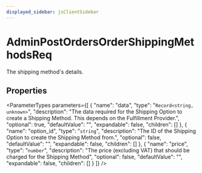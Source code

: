 ```yaml
---
displayed_sidebar: jsClientSidebar
---
```



# AdminPostOrdersOrderShippingMethodsReq

The shipping method's details.

## Properties

<ParameterTypes parameters={[
  {
    "name": "data",
    "type": "`Record<string, unknown>`",
    "description": "The data required for the Shipping Option to create a Shipping Method. This depends on the Fulfillment Provider.",
    "optional": true,
    "defaultValue": "",
    "expandable": false,
    "children": []
  },
  {
    "name": "option_id",
    "type": "`string`",
    "description": "The ID of the Shipping Option to create the Shipping Method from.",
    "optional": false,
    "defaultValue": "",
    "expandable": false,
    "children": []
  },
  {
    "name": "price",
    "type": "`number`",
    "description": "The price (excluding VAT) that should be charged for the Shipping Method",
    "optional": false,
    "defaultValue": "",
    "expandable": false,
    "children": []
  }
]} />
